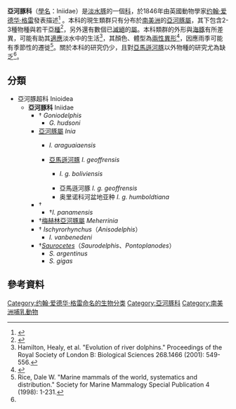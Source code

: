 {{Automatic Taxobox
| fossil_range = [[中新世|中新世]]至今
| image = Inia.jpg
| image_caption = 德國{{link-en|杜伊斯堡動物園|Duisburg Zoo}}中的[[亞馬遜河豚|亞馬遜河豚]]
| image2 = Amazon river dolphin size.svg
| image2_caption = [[亞馬遜河豚|亞馬遜河豚]]與人類的大小比較
| taxon = Iniidae
| authority = [[约翰·爱德华·格雷|Gray]], 1846
| subdivision_ranks = [[屬|屬]]
| subdivision = 1個現生屬與數個已[[滅絕|滅絕]]的屬，詳見內文
}}

'''亞河豚科'''（[[學名|學名]]：Iniidae）是[[淡水豚|淡水豚]]的一個[[科_(生物)|科]]，於1846年由英國動物學家[[约翰·爱德华·格雷|约翰·爱德华·格雷]]發表描述<ref name="TPBDB">{{cite web |url=http://paleodb.org/cgi-bin/bridge.pl?action=checkTaxonInfo&taxon_no=53142&is_real_user=1 |title=The paleobiology Database |accessdate=2019-05-11 |archive-date=2012-10-12 |archive-url=https://web.archive.org/web/20121012212849/http://paleodb.org/cgi-bin/bridge.pl?action=checkTaxonInfo&taxon_no=53142&is_real_user=1 |dead-url=no }}</ref>
。本科的現生類群只有分布於[[南美洲|南美洲]]的[[亞河豚屬|亞河豚屬]]，其下包含2-3種物種與若干[[亞種|亞種]]<ref name="Hrbek2014">{{Cite journal | last1 = Hrbek | first1 = Tomas | last2 = Da Silva | first2 = Vera Maria Ferreira | last3 = Dutra | first3 = Nicole | last4 = Gravena | first4 = Waleska | last5 = Martin | first5 = Anthony R. | last6 = Farias | first6 = Izeni Pires | editor1-last = Turvey | editor1-first = Samuel T. | title = A New Species of River Dolphin from Brazil or: How Little Do We Know Our Biodiversity | url = http://www.plosone.org/article/info%3Adoi%2F10.1371%2Fjournal.pone.0083623 | doi = 10.1371/journal.pone.0083623 | journal = [[PLOS_ONE|PLOS ONE]] | volume = 9 | pages = e83623 | date = 2014-01-22 | pmid = 24465386 | pmc = 3898917 | access-date = 2019-05-11 | archive-date = 2015-01-05 | archive-url = https://web.archive.org/web/20150105182719/http://www.plosone.org/article/info%3Adoi%2F10.1371%2Fjournal.pone.0083623 | dead-url = no }}</ref>，另外還有數個已[[滅絕|滅絕]]的[[屬|屬]]。本科類群的外形與[[海豚|海豚]]有所差異，可能有助其[[適應|適應]]淡水中的生活<ref name="Hamilton2001">Hamilton, Healy, et al. "Evolution of river dolphins." Proceedings of the Royal Society of London B: Biological Sciences 268.1466 (2001): 549-556.</ref>，其顏色、體型為[[兩性異形|兩性異形]]<ref name="Martin2006">{{cite journal|author=Martin, A. R., & Silva, V. M.|year=2006|title= Sexual Dimorphism And Body Scarring In The Boto (Amazon River Dolphin) Inia Geoffrensis|journal=Marine Mammal Science|volume=22|issue=1|page=25–33|doi=10.1111/j.1748-7692.2006.00003.x}}</ref>，因應雨季可能有季節性的遷徙<ref name=Rice1998>Rice, Dale W. "Marine mammals of the world, systematics and distribution." Society for Marine Mammalogy Special Publication 4 (1998): 1-231.</ref>。關於本科的研究仍少，且對[[亞馬遜河豚|亞馬遜河豚]]以外物種的研究尤為缺乏<ref name=Martin2006/>。

==分類==
*亞河豚超科 Inioidea
**'''亞河豚科''' Iniidae
***†{{link-en|棱河豚属|Goniodelphis}} ''Goniodelphis''
**** ''G. hudsoni''
***[[亞河豚屬|亞河豚屬]] ''Inia''
**** {{link-en|阿拉瓜亞河豚|Araguaian river dolphin}} ''I. araguaiaensis'' 
**** [[亞馬遜河豚|亞馬遜河豚]] ''I. geoffrensis''
***** {{link-en|玻利維亞河豚|Bolivian river dolphin}} ''I. g. boliviensis'' 
*****  亞馬遜河豚 ''I. g. geoffrensis''
*****  奥里诺科河盆地亚种 ''I. g. humboldtiana''
***†''{{link-en|Isthminia}}'' 
****†''I. panamensis''
***†[[梅赫林亞河豚屬|梅赫林亞河豚屬]] ''Meherrinia''
***†{{link-en|等吻河豚屬|Ischyrorhynchus}} ''Ischyrorhynchus''（''Anisodelphis''）
**** ''I. vanbenedeni''
***†''[[Saurocetes|Saurocetes]]''（''Saurodelphis''、''Pontoplanodes''）
**** ''S. argentinus''
**** ''S. gigas''

==參考資料==
{{Reflist}}
{{齒鯨小目|D.}}
{{Taxonbar|from=Q54873}}

[[Category:约翰·爱德华·格雷命名的生物分类|Category:约翰·爱德华·格雷命名的生物分类]]
[[Category:亞河豚科|Category:亞河豚科]]
[[Category:南美洲哺乳動物|Category:南美洲哺乳動物]]